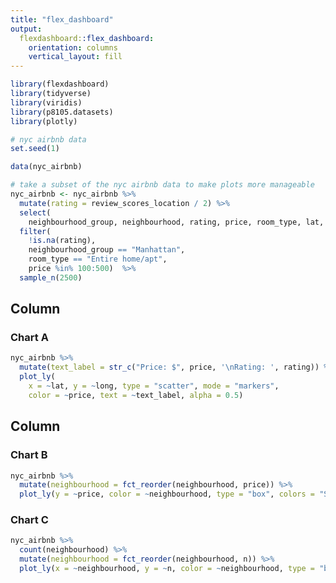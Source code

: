 ```yaml
---
title: "flex_dashboard"
output: 
  flexdashboard::flex_dashboard:
    orientation: columns
    vertical_layout: fill
---
```


```r
library(flexdashboard)
library(tidyverse)
library(viridis)
library(p8105.datasets)
library(plotly)
```

```r
# nyc airbnb data
set.seed(1)

data(nyc_airbnb)

# take a subset of the nyc airbnb data to make plots more manageable 
nyc_airbnb <- nyc_airbnb %>% 
  mutate(rating = review_scores_location / 2) %>%
  select(
    neighbourhood_group, neighbourhood, rating, price, room_type, lat, long) %>%
  filter(
    !is.na(rating), 
    neighbourhood_group == "Manhattan",
    room_type == "Entire home/apt",
    price %in% 100:500)  %>% 
  sample_n(2500)
```


Column {data-width=650}
-----------------------------------------------------------------------

### Chart A

```r
nyc_airbnb %>%
  mutate(text_label = str_c("Price: $", price, '\nRating: ', rating)) %>% 
  plot_ly(
    x = ~lat, y = ~long, type = "scatter", mode = "markers",
    color = ~price, text = ~text_label, alpha = 0.5)
```

Column {data-width=350}
-----------------------------------------------------------------------

### Chart B

```r
nyc_airbnb %>% 
  mutate(neighbourhood = fct_reorder(neighbourhood, price)) %>% 
  plot_ly(y = ~price, color = ~neighbourhood, type = "box", colors = "Set2")
```

### Chart C

```r
nyc_airbnb %>% 
  count(neighbourhood) %>% 
  mutate(neighbourhood = fct_reorder(neighbourhood, n)) %>% 
  plot_ly(x = ~neighbourhood, y = ~n, color = ~neighbourhood, type = "bar")
```

